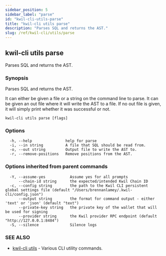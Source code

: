 ```yaml
---
sidebar_position: 5
sidebar_label: "parse"
id: "kwil-cli-utils-parse"
title: "kwil-cli utils parse"
description: "Parses SQL and returns the AST."
slug: /ref/kwil-cli/utils/parse
---
```


## kwil-cli utils parse

Parses SQL and returns the AST.

### Synopsis

Parses SQL and returns the AST.

It can either be given a file or a string on the command line to parse.
It can be given an out file where it will write the AST to a file.
If no out file is given, it will simply print whether it was successful or not.

```
kwil-cli utils parse [flags]
```

### Options

```
  -h, --help               help for parse
  -i, --in string          A file that SQL should be read from.
  -o, --out string         Output file to write the AST to.
  -r, --remove-positions   Remove positions from the AST.
```

### Options inherited from parent commands

```
  -Y, --assume-yes           Assume yes for all prompts
      --chain-id string      the expected/intended Kwil Chain ID
  -c, --config string        the path to the Kwil CLI persistent global settings file (default "/Users/brennanlamey/.kwil-cli/config.json")
      --output string        the format for command output - either 'text' or 'json' (default "text")
      --private-key string   the private key of the wallet that will be used for signing
      --provider string      the Kwil provider RPC endpoint (default "http://127.0.0.1:8484")
  -S, --silence              Silence logs
```

### SEE ALSO

* [kwil-cli utils](/docs/ref/kwil-cli/utils)	 - Various CLI utility commands.

